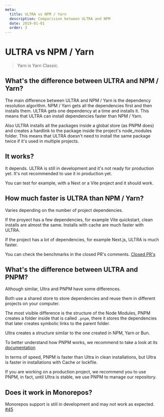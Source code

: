 ```yaml
---
meta:
  title: ULTRA vs NPM / Yarn
  description: Comparision between ULTRA and NPM
  date: 2019-01-01
  order: 3
---
```


# ULTRA vs NPM / Yarn

> Yarn is Yarn Classic.

## What's the difference between ULTRA and NPM / Yarn?

The main difference between ULTRA and NPM / Yarn is the dependency resolution algorithm. NPM / Yarn gets all the dependencies first and then installs them. ULTRA gets one dependency at a time and installs it. This means that ULTRA can install dependencies faster than NPM / Yarn.

Also ULTRA installs all the packages inside a global store (as PNPM does) and creates a hardlink to the package inside the project's node_modules folder. This means that ULTRA doesn't need to install the same package twice if it's used in multiple projects.

## It works?

It depends. ULTRA is still in development and it's not ready for production yet. It's not recommended to use it in production yet.

You can test for example, with a Next or a Vite project and it should work.

## How much faster is ULTRA than NPM / Yarn?

Varies depending on the number of project dependencies.

If the proyect has a few dependencies, for example Vite quickstart, clean installs are almost the same. Installs with cache are much faster with ULTRA.

If the project has a lot of dependencies, for example Next.js, ULTRA is much faster.

You can check the benchmarks in the closed PR's comments.
[Closed PR's](https://github.com/nachoaldamav/ultra/pulls?q=is%3Apr+is%3Aclosed)

## What's the difference between ULTRA and PNPM?

Although similar, Ultra and PNPM have some differences.

Both use a shared store to store dependencies and reuse them in different projects on your computer.

The most visible difference is the structure of the Node Modules, PNPM creates a folder inside that is called `.pnpm`, there it stores the dependencies that later creates symbolic links to the parent folder.

Ultra creates a structure similar to the one created in NPM, Yarn or Bun.

To better understand how PNPM works, we recommend to take a look at its [documentation](https://pnpm.io/motivation#creating-a-non-flat-node_modules-directory)

In terms of speed, PNPM is faster than Ultra in clean installations, but Ultra is faster in installations with Cache or lockfile.

If you are working on a production project, we recommend you to use PNPM, in fact, until Ultra is stable, we use PNPM to manage our repository.

## Does it work in Monorepos?

Monorepos support is still in development and may not work as expected. [#45](https://github.com/nachoaldamav/ultra/issues/45)
